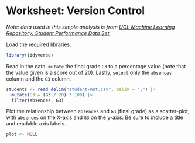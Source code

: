 # Worksheet: Version Control

*Note: data used in this simple analysis is from [UCL Machine Learning Repository: Student Performance Data Set](https://archive.ics.uci.edu/ml/datasets/Student+Performance).*

Load the required libraries.

```r
library(tidyverse)
```

Read in the data.
`mutate` the final grade `G3` to a percentage value
(note that the value given is a score out of 20).
Lastly, `select` only the `absences` column and the `G3` column.

```r
students <- read_delim("student-mat.csv", delim = ";") |> 
  mutate(G3 = (G3 / 20) * 100) |> 
  filter(absences, G3)
```

Plot the relationship between `absences` and `G3` (final grade) as a scatter-plot,
with `absences` on the X-axis and `G3` on the y-axis.
Be sure to include a title and readable axis labels.

```r
plot <- NULL
```
